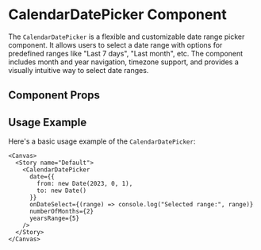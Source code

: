 

<Meta of={CalendarDatePicker} />

# CalendarDatePicker Component

The `CalendarDatePicker` is a flexible and customizable date range picker component. It allows users to select a date range with options for predefined ranges like "Last 7 days", "Last month", etc. The component includes month and year navigation, timezone support, and provides a visually intuitive way to select date ranges.

## Component Props

<Canvas of={CalendarDatePicker.Default} />

<Controls />

## Usage Example

Here's a basic usage example of the `CalendarDatePicker`:

```tsx
<Canvas>
  <Story name="Default">
    <CalendarDatePicker 
      date={{
        from: new Date(2023, 0, 1),
        to: new Date()
      }}
      onDateSelect={(range) => console.log("Selected range:", range)}
      numberOfMonths={2}
      yearsRange={5}
    />
  </Story>
</Canvas>
``` 
